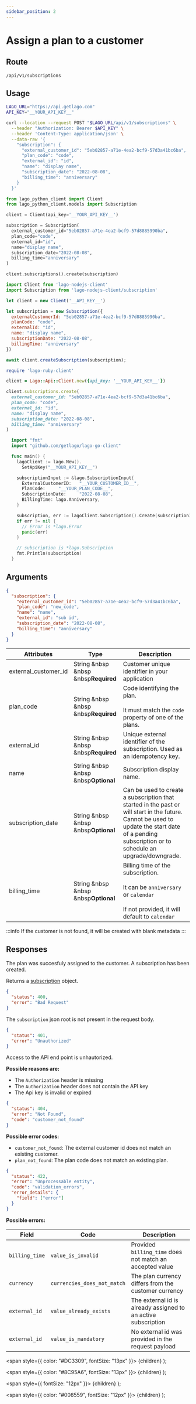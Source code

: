 ```yaml
---
sidebar_position: 2
---
```



# Assign a plan to a customer

## Route

```curl title="POST"
/api/v1/subscriptions
```

## Usage

<Tabs groupId="prog-language">
  <TabItem value="curl" label="Curl" default>

  ```bash
  LAGO_URL="https://api.getlago.com"
  API_KEY="__YOUR_API_KEY__"

  curl --location --request POST "$LAGO_URL/api/v1/subscriptions" \
    --header "Authorization: Bearer $API_KEY" \
    --header 'Content-Type: application/json' \
    --data-raw '{
      "subscription": {
        "external_customer_id": "5eb02857-a71e-4ea2-bcf9-57d3a41bc6ba",
        "plan_code": "code",
        "external_id": "id",
        "name": "display name",
        "subscription_date": "2022-08-08",
        "billing_time": "anniversary"
      }
    }'
  ```
  </TabItem>

  <TabItem value="python" label="Python">

  ```python
  from lago_python_client import Client
  from lago_python_client.models import Subscription

  client = Client(api_key='__YOUR_API_KEY__')

  subscription = Subscription(
    external_customer_id="5eb02857-a71e-4ea2-bcf9-57d8885990ba",
    plan_code="code",
    external_id="id",
    name="display name",
    subscription_date="2022-08-08",
    billing_time="anniversary"
  )

  client.subscriptions().create(subscription)
  ```
  </TabItem>

  <TabItem value="javascript" label="Node.js">

  ```javascript
  import Client from 'lago-nodejs-client'
  import Subscription from 'lago-nodejs-client/subscription'

  let client = new Client('__API_KEY__')

  let subscription = new Subscription({
    externalCustomerId: "5eb02857-a71e-4ea2-bcf9-57d8885990ba",
    planCode: "code",
    externalId: "id",
    name: "display name",
    subscriptionDate: "2022-08-08",
    billingTime: "anniversary"
  })

  await client.createSubscription(subscription);
  ```

  </TabItem>

  <TabItem value="ruby" label="Ruby">

  ```ruby
  require 'lago-ruby-client'

  client = Lago::Api::Client.new({api_key: '__YOUR_API_KEY__'})

  client.subscriptions.create(
    external_customer_id: "5eb02857-a71e-4ea2-bcf9-57d3a41bc6ba",
    plan_code: "code",
    external_id: "id",
    name: "display name",
    subscription_date: "2022-08-08",
    billing_time: "anniversary"
  )
  ```
  </TabItem>

  <TabItem value="go" label="Go">

  ```go
    import "fmt"
    import "github.com/getlago/lago-go-client"

    func main() {
      lagoClient := lago.New().
        SetApiKey("__YOUR_API_KEY__")

      subscriptionInput := &lago.SubscriptionInput{
        ExternalCustomerID:   "__YOUR_CUSTOMER_ID__",
        PlanCode:     "__YOUR_PLAN_CODE__",
        SubscriptionDate:     "2022-08-08",
        BillingTime: lago.Anniversary,
      }

      subscription, err := lagoClient.Subscription().Create(subscriptionInput)
      if err != nil {
        // Error is *lago.Error
        panic(err)
      }

      // subscription is *lago.Subscription
      fmt.Println(subscription)
    }
  ```

  </TabItem>
</Tabs>

## Arguments


```json
{
  "subscription": {
    "external_customer_id": "5eb02857-a71e-4ea2-bcf9-57d3a41bc6ba",
    "plan_code": "new_code",
    "name": "name",
    "external_id": "sub id",
    "subscription_date": "2022-08-08",
    "billing_time": "anniversary"
  }
}
```

| Attributes | Type | Description |
| -----------| -----| ----------- |
| external_customer_id | String &nbsp &nbsp &nbsp<Required>**Required**</Required> | Customer unique identifier in your application |
| plan_code | String &nbsp &nbsp &nbsp<Required>**Required**</Required> | Code identifying the plan.<br></br>It must match the `code` property of one of the plans. |
| external_id | String &nbsp &nbsp &nbsp<Required>**Required**</Required> | Unique external identifier of the subscription. Used as an idempotency key. |
| name | String &nbsp &nbsp &nbsp<Optional>**Optional**</Optional> | Subscription display name. |
| subscription_date | String &nbsp &nbsp &nbsp<Optional>**Optional**</Optional> | Can be used to create a subscription that started in the past or will start in the future. Cannot be used to update the start date of a pending subscription or to schedule an upgrade/downgrade. |
| billing_time | String &nbsp &nbsp &nbsp<Optional>**Optional**</Optional> | Billing time of the subscription.<br></br>It can be `anniversary` or `calendar`<br></br>If not provided, it will default to `calendar` |


:::info
If the customer is not found, it will be created with blank metadata
:::

## Responses

<Tabs>
  <TabItem value="200" label="HTTP 200" default>

  The plan was succesfuly assigned to the customer. A subscription has been created.

  Returns a [subscription](./subscription-object) object.

  </TabItem>
  <TabItem value="400" label="HTTP 400">

  ```json
  {
    "status": 400,
    "error": "Bad Request"
  }
  ```

  The `subscription` json root is not present in the request body.

  </TabItem>
  <TabItem value="401" label="HTTP 401">

  ```json
  {
    "status": 401,
    "error": "Unauthorized"
  }
  ```

  Access to the API end point is unhautorized.

  **Possible reasons are:**
  * The `Authorization` header is missing
  * The `Authorization` header does not contain the API key
  * The Api key is invalid or expired


  </TabItem>

  <TabItem value="404" label="HTTP 404">

  ```json
  {
    "status": 404,
    "error": "Not Found",
    "code": "customer_not_found"
  }
  ```

  **Possible error codes:**
  * `customer_not_found`: The external customer id does not match an existing customer.
  * `plan_not_found`: The plan code does not match an existing plan.


  </TabItem>

  <TabItem value="422" label="HTTP 422">

  ```json
  {
    "status": 422,
    "error": "Unprocessable entity",
    "code": "validation_errors",
    "error_details": {
      "field": ["error"]
    }
  }
  ```

  **Possible errors:**

  | Field | Code | Description |
  |--|--|--|
  | `billing_time` | `value_is_invalid` | Provided `billing_time` does not match an accepted value |
  | `currency` | `currencies_does_not_match` | The plan currency differs from the customer currency |
  | `external_id` | `value_already_exists` | The external id is already assigned to an active subscription |
  | `external_id` | `value_is_mandatory` | No external id was provided in the request payload |

  </TabItem>
</Tabs>

  <span
    style={{
      color: "#DC3309",
      fontSize: "13px"
    }}>
    {children}
  </span>
);

  <span
    style={{
      color: "#8C95A6",
      fontSize: "13px"
    }}>
    {children}
  </span>
);

  <span
    style={{
      fontSize: "12px"
    }}>
    {children}
  </span>
);

  <span
    style={{
      color: "#008559",
      fontSize: "12px"
    }}>
    {children}
  </span>
);
